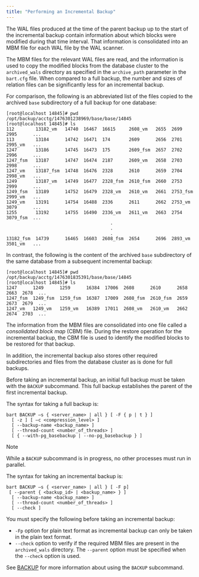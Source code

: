 ```yaml
---
title: "Performing an Incremental Backup"
---
```


<div id="performing_an_incremental_backup" class="registered_link"></div>

The WAL files produced at the time of the parent backup up to the start of the incremental backup contain information about which blocks were modified during that time interval. That information is consolidated into an MBM file for each WAL file by the WAL scanner.

The MBM files for the relevant WAL files are read, and the information is used to copy the modified blocks from the database cluster to the `archived_wals` directory as specified in the `archive_path` parameter in the `bart.cfg` file. When compared to a full backup, the number and sizes of relation files can be significantly less for an incremental backup.

For comparison, the following is an abbreviated list of the files copied to the archived `base` subdirectory of a full backup for one database:

```text
[root@localhost 14845]# pwd
/opt/backup/acctg/1476301238969/base/base/14845
[root@localhost 14845]# ls
112        13182_vm   14740  16467  16615     2608_vm   2655  2699      2995      ...
113        13184      14742  16471  174       2609      2656  2701      2995_vm   ...
1247       13186      14745  16473  175       2609_fsm  2657  2702      2996      ...
1247_fsm   13187      14747  16474  2187      2609_vm   2658  2703      2998      ...
1247_vm    13187_fsm  14748  16476  2328      2610      2659  2704      2998_vm   ...
1249       13187_vm   14749  16477  2328_fsm  2610_fsm  2660  2753      2999      ...
1249_fsm   13189      14752  16479  2328_vm   2610_vm   2661  2753_fsm  2999_vm   ...
1249_vm    13191      14754  16488  2336      2611      2662  2753_vm   3079      ...
1255       13192      14755  16490  2336_vm   2611_vm   2663  2754      3079_fsm  ...
                                       .
                                       .
                                       .
13182_fsm  14739      16465  16603  2608_fsm  2654      2696  2893_vm   3501_vm   ...
```

In contrast, the following is the content of the archived `base` subdirectory of the same database from a subsequent incremental backup:

```text
[root@localhost 14845]# pwd
/opt/backup/acctg/1476301835391/base/base/14845
[root@localhost 14845]# ls
1247      1249      1259      16384  17006  2608      2610      2658  2663  2678  ...
1247_fsm  1249_fsm  1259_fsm  16387  17009  2608_fsm  2610_fsm  2659  2673  2679  ...
1247_vm   1249_vm   1259_vm   16389  17011  2608_vm   2610_vm   2662  2674  2703  ...
```

The information from the MBM files are consolidated into one file called a *consolidated block map* (CBM) file. During the restore operation for the incremental backup, the CBM file is used to identify the modified blocks to be restored for that backup.

In addition, the incremental backup also stores other required subdirectories and files from the database cluster as is done for full backups.

Before taking an incremental backup, an initial full backup must be taken with the `BACKUP` subcommand. This full backup establishes the parent of the first incremental backup.

The syntax for taking a full backup is:

```text
bart BACKUP –s { <server_name> | all } [ -F { p | t } ]
  [ -z ] [ –c <compression_level> ]
  [ --backup-name <backup_name> ]
  [ --thread-count <number_of_threads> ]
  [ { --with-pg_basebackup | --no-pg_basebackup } ]
```

<div class="note">

<div class="title">

Note

</div>

While a `BACKUP` subcommand is in progress, no other processes must run in parallel.

</div>

The syntax for taking an incremental backup is:

```text
bart BACKUP –s { <server_name> | all } [ -F p]
 [ --parent { <backup_id> | <backup_name> } ]
  [ --backup-name <backup_name> ]
  [ --thread-count <number_of_threads> ]
  [ --check ]
```

You must specify the following before taking an incremental backup:

-   `-Fp` option for plain text format as incremental backup can only be taken in the plain text format.
-   `--check` option to verify if the required MBM files are present in the `archived_wals` directory. The `--parent` option must be specified when the `--check` option is used.

See [BACKUP](../../03_using_bart/03_basic_bart_subcommand_usage/#backup) for more information about using the `BACKUP` subcommand.
